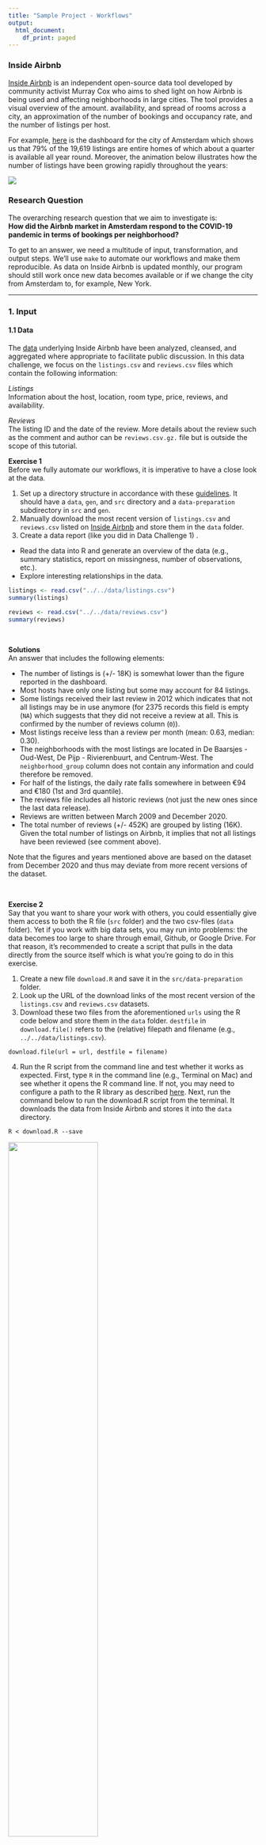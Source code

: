 ```yaml
---
title: "Sample Project - Workflows"
output:
  html_document:
    df_print: paged
---
```


### Inside Airbnb
[Inside Airbnb](http://insideairbnb.com/index.html) is an independent open-source data tool developed by community activist Murray Cox who aims to shed light on how Airbnb is being used and affecting neighborhoods in large cities. The tool provides a visual overview of the amount. availability, and spread of rooms across a city, an approximation of the number of bookings and occupancy rate, and the number of listings per host. 

For example, [here](http://insideairbnb.com/amsterdam/) is the dashboard for the city of Amsterdam which shows us that 79% of the 19,619 listings are entire homes of which about a quarter is available all year round. Moreover, the animation below illustrates how the number of listings have been growing rapidly throughout the years:

![](./images/airbnb_expansion.gif)
\

### Research Question  
The overarching research question that we aim to investigate is:    
**How did the Airbnb market in Amsterdam respond to the COVID-19 pandemic in terms of bookings per neighborhood?**

To get to an answer, we need a multitude of input, transformation, and output steps. We'll use `make` to automate our workflows and make them reproducible. As data on Inside Airbnb is updated monthly, our program should still work once new data becomes available or if we change the city from Amsterdam to, for example, New York. 


---

### 1. Input

#### 1.1 Data  
The [data](http://insideairbnb.com/get-the-data.html) underlying Inside Airbnb have been analyzed, cleansed, and aggregated where appropriate to facilitate public discussion. In this data challenge, we focus on the `listings.csv` and `reviews.csv` files which contain the following information: 

*Listings*  
Information about the host, location, room type, price, reviews, and availability.

*Reviews*  
The listing ID and the date of the review. More details about the review such as the comment and author can be `reviews.csv.gz.` file but is outside the scope of this tutorial.

**Exercise 1**     
Before we fully automate our workflows, it is imperative to have a close look at the data. 

1. Set up a directory structure in accordance with these [guidelines](http://tilburgsciencehub.com/workflow/directories/). It should have a `data`, `gen`, and `src` directory and a `data-preparation` subdirectory in `src` and `gen`.
2. Manually download the most recent version of `listings.csv` and `reviews.csv` listed on [Inside Airbnb](http://insideairbnb.com/get-the-data.html) and store them in the `data` folder.
3. Create a data report (like you did in Data Challenge 1) .  
  * Read the data into R and generate an overview of the data (e.g., summary statistics, report on missingness, number of observations, etc.).
  * Explore interesting relationships in the data. 

```r
listings <- read.csv("../../data/listings.csv")
summary(listings)

reviews <- read.csv("../../data/reviews.csv")
summary(reviews)
```

\

**Solutions**  
An answer that includes the following elements: 

* The number of listings is (+/- 18K) is somewhat lower than the figure reported in the dashboard. 
* Most hosts have only one listing but some may account for 84 listings.
* Some listings received their last review in 2012 which indicates that not all listings may be in use anymore (for 2375 records this field is empty (`NA`) which suggests that they did not receive a review at all. This is confirmed by the number of reviews column (`0`)).
* Most listings receive less than a review per month (mean: 0.63, median: 0.30).
* The neighborhoods with the most listings are located in De Baarsjes - Oud-West, De Pijp - Rivierenbuurt, and Centrum-West. The `neighborhood_group` column does not contain any information and could therefore be removed.
* For half of the listings, the daily rate falls somewhere in between €94 and €180  (1st and 3rd quantile).
* The reviews file includes all historic reviews (not just the new ones since the last data release).
* Reviews are written between March 2009 and December 2020. 
* The total number of reviews (+/- 452K) are grouped by listing (16K). Given the total number of listings on Airbnb, it implies that not all listings have been reviewed (see comment above).

Note that the figures and years mentioned above are based on the dataset from December 2020 and thus may deviate from more recent versions of the dataset. 

\

**Exercise 2**   
Say that you want to share your work with others, you could essentially give them access to both the R file (`src` folder) and the two csv-files (`data` folder). Yet if you work with big data sets, you may run into problems: the data becomes too large to share through email, Github, or Google Drive. For that reason, it's recommended to create a script that pulls in the data directly from the source itself which is what you're going to do in this exercise.

1. Create a new file `download.R` and save it in the `src/data-preparation` folder.
2. Look up the URL of the download links of the most recent version of the `listings.csv` and `reviews.csv` datasets.
3. Download these two files from the aforementioned `urls` using the R code below and store them in the `data` folder.  `destfile` in `download.file()` refers to the (relative) filepath and filename (e.g., `../../data/listings.csv`).

```
download.file(url = url, destfile = filename) 
```
4. Run the R script from the command line and test whether it works as expected. First, type `R` in the command line (e.g., Terminal on Mac) and see whether it opens the R command line. If not, you may need to configure a path to the R library as described [here](https://stackoverflow.com/questions/44336345/running-r-from-mac-osx-terminal). Next, run the command below to run the download.R script from the terminal. It downloads the data from Inside Airbnb and stores it into the `data` directory.

```
R < download.R --save
```

![](./images/download_data.gif){width=60%}

\

---

### 2. Transformation

As the author of Inside Airbnb notes, guests may leave a review after their stay, and these can be used as an indicator for the number of bookings. Although only verified guests can review listings, it is unlikely that every guest will take the time to write one. In reality, the number of bookings will thus exceed the number of reviews. 

\

**Exercise 3**  
Think of several arguments why this may or may not be a problem in the context of our research question.   

**Solution**  
Some hosts will be more likely to get reviews than others for a couple of reasons:

* Guest who had a highly positive (or negative) experience may be more inclined to leave a review to inform other Airbnb visitors.
* Guests may be more likely to leave a review for listings with many other reviews.
* The hosts have given a 5-star rating to the guests first and hope that they will reciprocate.
* The hosts might have specifically asked for it.

In other words, the likelihood of getting a review may not be uniform across all hosts. Yet it is another question whether this likelihood has significantly changed since the start of the pandemic. If not, then we can still use the number of reviews as a proxy for the number of bookings and examine the relative change compared to a pre-COVID period.

\

**Exercise 4**  
Create a file `clean.R` that loads the data from the `data` directory and reshapes the data into the following format: 

| date | neighbourhood | num_reviews |
| :---- | :---- | :---- |
| 2015-01-01 | Bijlmer-Centrum | 43 | 
| 2015-02-01 | Bijlmer-Centrum | 94 | 
| ... | ... | .... | 
| 2020-12-01 | Zuid | 23 |  


Please adhere to the step-by-step guidelines below:  

* Convert the date column of `reviews` into date/time format.
* Filter for `reviews` published since January 1st 2015
* Filter for `listings` that have received at least 1 review.
* Merge the `reviews` and `listings` dataframes on a common column.
* Group the number of reviews by date and neighborhood (aggregated on a monthly level). 
* Store the final data frames in `gen/data-preparation` as `aggregated_df.csv`

\

**Exercise 5**   
If we want to compare neighbourhoods side by side (e.g., Centrum-West vs De Pijp) in, for example, a plot we need to transform the data from a *long* format into a *wide* format. More specifically, we are after a data structure in which the horizontal column headers are the neighbourhoods and the rows the dates:


| date | Bijlmer-Centrum | Bijlmer-Oost | ... | Zuid | 
| :--- | :--- |:--- |:--- | :--- |
| 2015-01-01 | ... | ... | ... | ... |
| 2015-02-01 | ... | ... | ... | ... |
| ... | ... | ... | ... | ... |
| 2020-12-01 | ... | ... | ... | ... |

\

Import the data from `gen/data-preparatin/aggregated_df.csv`, reshape the data into wide format and store the result as `pivot_table.csv` in `gen/data-preparation`. 

\

---


### 3. Output

Finally, it's time to turn our generated files into plots which we can use for our analysis. First, we create the R scripts to create the plots. Second, we automate the entire pipeline using `make`. 

**Exercise 6**   
Create the following two deliverables (`plot_all.pdf`, `plot_Amsterdam.pdf`): 

\

**`plot_all.R`**  
A time-series plot that shows the total number of reviews over time (across all neighborhoods). Add a plot title and axes labels to make your graph easier to read. Store it as `plot_all.pdf` in `gen/plots` (don't forget to add a `plots` folder in `gen`!).

* Import the data from `gen/data-preparation/aggregated_df.csv`
* Convert the `date` column into date format.
* Group by date and calculate the sum of all reviews across neighourhoods.
* Plot the chart and store the visualisation.


\

**`plot_Amsterdam.R`**  
A time-series plot that shows the total number of reviews over time for the top 3 neighborhoods (Centrum-West, De Pijp - Rivierenbuurt, and De Baarsjes - Oud-West). Add a plot title, axes labels, and a legend to make your graph easier to read. Store it as `plot_Amsterdam.pdf` in `gen/plots`.

* Import the data from `gen/data-preparation/pivot_table.csv`
* Convert the `date` column into date format.
* Plot the chart and store the visualisation.

\

**Exercise 7**  
Up to this point, you should have created the following five R scripts: 

| File | Description | Phase | 
| ---- | ---------- | ------ | 
| `download.R` | Downloads the data from Inside Airbnb and stores as csv format | Input | 
| `clean.R` | Preprocesses the raw data into an aggregated format ready for analysis and visualisation  | Transformation | 
| `pivot_table.R` | Create a pivot table for the number of reviews by region across time | Transformation | 
| `plot_all.R` | Create a line chart for the total number of reviews in a city across time | Output | 
| `plot_Amsterdam.R` | Create a line chart for the number of reviews for the top 3 neighborhoods in Amsterdam | Output | 

\

As you've worked through the set of exercises, you've repeatedly built on preliminary results. For example, the plot for the top 3 cities in Amsterdam (`plot_Amsterdam.pdf`) could only be created once the `pivot_table.csv` file had been generated. In a similar way, the preprocessing pipeline (`clean.R`) could only take place once the data (`listings.csv` & `reviews.csv`) had been downloaded. These dependencies have been depicted in the figure below.

\

![](./images/dependencies.png){width=55%}

\

Revisit the [study notes](http://tilburgsciencehub.com/workflow/automation/) on *"Automating your Pipeline"* and write a `makefile` that captures the end-to-end process (from `download.R` to `plot_all.pdf` & `plot_Amsterdam.pdf`). Also, add an `all` and `clean` phony target.

\

**Exercise 8**  
Swap the `url_listings` and `url_reviews` for a historical dataset of Amsterdam from the year 2016 (gather the links from the "[show archived page](http://insideairbnb.com/get-the-data.html)"). Run `make` again in the root directory. 
\

Do the same for a recent Airbnb dataset from New York.  If done correctly, it should not take more than a minute (power to automation!). Do your workflows still run as expected? How about the `plot_Amsterdam.R` file? Why is that?


\

**Exercise 9**  
Study the output files and formulate an answer to our initial research question as well as the following subquestions:

* Did all neighbourhoods in Amsterdam suffer equally from the pandemic? 
* Why is the number of listings in December 2020 remarkably low? 
* Discuss the methods you can use to test whether the identified relationship is statistically significant. How would you define the regression model? (no need to implement it here!)
* Comment on the limitations of our approach and come up with strategies to overcome them. 



<!--
\


### TEMPORARY NOTES

---





Every month the site updates these source files according to the changes on the Airbnb website (e.g., new listings and bookings). Although only the most recent data are listed (12 December 2020 here), archived data can be accessed as well (see figure below). Depending on the city, this data may go as far as back as the year 2015.

![](./images/archived_data.png)







**Data**  

* Noemen dat je de data niet in Excel kan openen (capped at 1.04M rows)
* voor elke listing 365 calendar data points
  * Bijv. 12-12-2020 -> 13-12-2020 tot en met 14-12-2021;
  * kun je zelf ook proberen (je kunt niet verder terugscrollen in de kalender op Airbnb)
  * data-is-day-blocked attribute (web scraping ref)

Available
t = beschikbaar
f = niet beschikbaar

**Aantal reserveringen**

* Als de (kamer, datum) combinatie een keer "t" is geweest en in het vervolg "f" is dat beschouwen als een reservering -> (wordt te ingewikkeld!!!)
* Aannemen dat iedereen zijn calendar consequent bijhoudt en voor false kiest als ze ook niet willen verhuren -> blijkt geen goede aanname 
* Link to recent news articles
  * https://nos.nl/artikel/2328181-woning-via-airbnb-verhuren-in-den-haag-verboden-gemeente-gaat-beboeten.html
  * https://www.rtlnieuws.nl/nieuws/nederland/artikel/5184808/airbnb-rechtszaken-tuinhuis-belastingdienst

* max 30 dagen (bijv. als je zelf op vakantie gaat)
* woningen mogen niet structureel worden onttrokken



Follow-up questions: 


* Simple lagged timeseries model
  * Bookings = bookings 12 months ago + .. + price + room type dummy + COVID dummy
  * Export results with stargazer library (link to building block)
* Approximate estimated income / month
* Do hosts stick to the rental policy imposed by the city of Amsterdam (30 days / year max.)?




\

\


-->